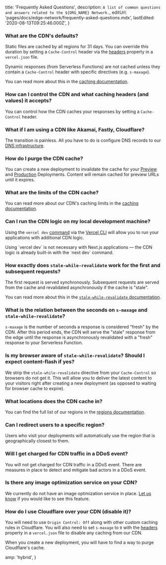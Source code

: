 
  title: 'Frequently Asked Questions',
  description: `A list of common questions and answers related to the ${ORG_NAME} Network.`,
  editUrl: 'pages/docs/edge-network/frequently-asked-questions.mdx',
  lastEdited: '2020-08-13T09:25:46.000Z',
}

### What are the CDN's defaults?

Static files are cached by all regions for 31 days. You can override this duration by setting a `Cache-Control` header via the [headers](/docs/configuration#project/headers) property in a `vercel.json` file.

Dynamic responses (from Serverless Functions) are not cached unless they contain a `Cache-Control` header with specific directives (e.g. `s-maxage`).

You can read more about this in the [caching documentation](/docs/edge-network/caching).

### How can I control the CDN and what caching headers (and values) it accepts?

You can control how the CDN caches your responses by setting a `Cache-Control` header.

### What if I am using a CDN like Akamai, Fastly, Cloudflare?

The transition is painless. All you have to do is configure DNS records to our [DNS infrastructure](/docs/custom-domains#step-4:-configuring-the-domain).

### How do I purge the CDN cache?

You can create a new deployment to invalidate the cache for your [Preview](/docs/platform/deployments#preview) and [Production](/docs/platform/deployments#production) Deployments. Content will remain cached for preview URLs until it expires.

### What are the limits of the CDN cache?

You can read more about our CDN's caching limits in the [caching documentation](/docs/edge-network/caching#limits).

### Can I run the CDN logic on my local development machine?

Using the `vercel dev` [command](/docs/cli#commands/dev) via the [Vercel CLI](/docs/cli#introduction) will allow you to run your applications with additional CDN logic.

<Note>
  Using `vercel dev` is not necessary with Next.js applications — the CDN logic
  is already built-in with the `next dev` command.
</Note>

### How exactly does `stale-while-revalidate` work for the first and subsequent requests?

The first request is served synchronously. Subsequent requests are served from the cache and revalidated asynchronously if the cache is "stale".

You can read more about this in the [`stale-while-revalidate` documentation](/docs/edge-network/caching#stale-while-revalidate).

### What is the relation between the seconds on `s-maxage` and `stale-while-revalidate`?

`s-maxage` is the number of seconds a response is considered "fresh" by the CDN. After this period ends, the CDN will serve the "stale" response from the edge until the response is asynchronously revalidated with a "fresh" response to your Serverless Function.

### Is my browser aware of `stale-while-revalidate`? Should I expect content-flash if yes?

We strip the `stale-while-revalidate` directive from your `Cache-Control` so browsers do not get it. This will allow you to deliver the latest content to your visitors right after creating a new deployment (as opposed to waiting for browser cache to expire).

### What locations does the CDN cache in?

You can find the full list of our regions in the [regions documentation](/docs/edge-network/regions).

### Can I redirect users to a specific region?

Users who visit your deployments will automatically use the region that is geographically closest to them.

### Will I get charged for CDN traffic in a DDoS event?

You will not get charged for CDN traffic in a DDoS event. There are measures in place to detect and mitigate bad actors in a DDoS event.

### Is there any image optimization service on your CDN?

We currently do not have an image optimization service in place. [Let us know](/feedback) if you would like to see this feature.

### How do I use Cloudflare over your CDN (disable it)?

You will need to use `Origin Control: Off` along with other custom caching rules in Cloudflare. You will also need to set `s-maxage` to `0` with the [headers](/docs/configuration#project/headers) property in a `vercel.json` file to disable any caching from our CDN.

When you create a new deployment, you will have to find a way to purge Cloudflare's cache.


  amp: 'hybrid',
}
